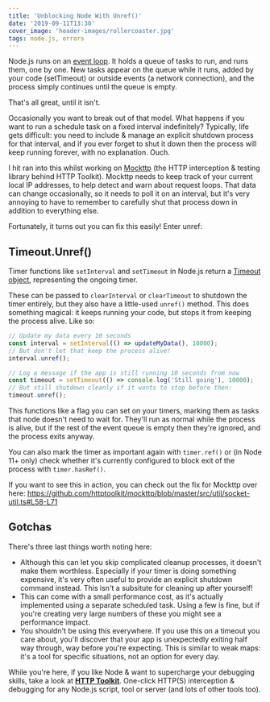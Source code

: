 ```yaml
---
title: 'Unblocking Node With Unref()'
date: '2019-09-11T13:30'
cover_image: 'header-images/rollercoaster.jpg'
tags: node.js, errors
---
```


Node.js runs on an [event loop](https://developer.mozilla.org/en-US/docs/Web/JavaScript/EventLoop). It holds a queue of tasks to run, and runs them, one by one. New tasks appear on the queue while it runs, added by your code (setTimeout) or outside events (a network connection), and the process simply continues until the queue is empty.

That's all great, until it isn't.

Occasionally you want to break out of that model. What happens if you want to run a schedule task on a fixed interval indefinitely? Typically, life gets difficult: you need to include & manage an explicit shutdown process for that interval, and if you ever forget to shut it down then the process will keep running forever, with no explanation. Ouch.

I hit ran into this whilst working on [Mockttp](https://github.com/httptoolkit/mockttp) (the HTTP interception & testing library behind HTTP Toolkit). Mockttp needs to keep track of your current local IP addresses, to help detect and warn about request loops. That data can change occasionally, so it needs to poll it on an interval, but it's very annoying to have to remember to carefully shut that process down in addition to everything else.

Fortunately, it turns out you can fix this easily! Enter unref:

## Timeout.Unref()

Timer functions like `setInterval` and `setTimeout` in Node.js return a [Timeout object](https://nodejs.org/api/timers.html#timers_class_timeout), representing the ongoing timer.

These can be passed to `clearInterval` or `clearTimeout` to shutdown the timer entirely, but they also have a little-used `unref()` method. This does something magical: it keeps running your code, but stops it from keeping the process alive. Like so:

```js
// Update my data every 10 seconds
const interval = setInterval(() => updateMyData(), 10000);
// But don't let that keep the process alive!
interval.unref();

// Log a message if the app is still running 10 seconds from now
const timeout = setTimeout(() => console.log('Still going'), 10000);
// But still shutdown cleanly if it wants to stop before then:
timeout.unref();
```

This functions like a flag you can set on your timers, marking them as tasks that node doesn't need to wait for. They'll run as normal while the process is alive, but if the rest of the event queue is empty then they're ignored, and the process exits anyway.

You can also mark the timer as important again with `timer.ref()` or (in Node 11+ only) check whether it's currently configured to block exit of the process with `timer.hasRef()`.

If you want to see this in action, you can check out the fix for Mockttp over here: https://github.com/httptoolkit/mockttp/blob/master/src/util/socket-util.ts#L58-L71

## Gotchas

There's three last things worth noting here:

* Although this can let you skip complicated cleanup processes, it doesn't make them worthless. Especially if your timer is doing something expensive, it's very often useful to provide an explicit shutdown command instead. This isn't a subsitute for cleaning up after yourself!
* This can come with a small performance cost, as it's actually implemented using a separate scheduled task. Using a few is fine, but if you're creating very large numbers of these you might see a performance impact.
* You shouldn't be using this everywhere. If you use this on a timeout you care about, you'll discover that your app is unexpectedly exiting half way through, way before you're expecting. This is similar to weak maps: it's a tool for specific situations, not an option for every day.

While you're here, if you like Node & want to supercharge your debugging skills, take a look at **[HTTP Toolkit](https://httptoolkit.com/javascript/)**. One-click HTTP(S) interception & debugging for any Node.js script, tool or server (and lots of other tools too).